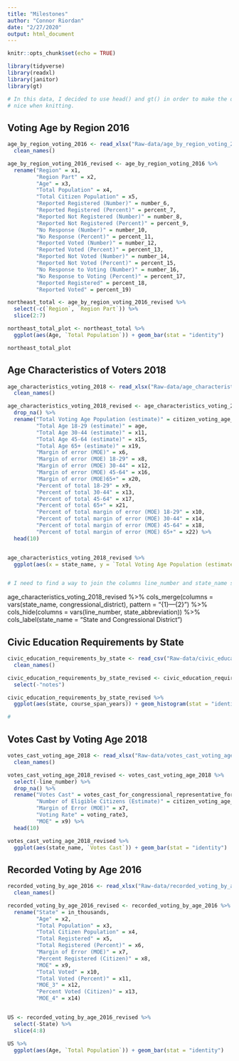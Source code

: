 ```yaml
---
title: "Milestones"
author: "Connor Riordan"
date: "2/27/2020"
output: html_document
---
```


```r
knitr::opts_chunk$set(echo = TRUE)

library(tidyverse)
library(readxl)
library(janitor)
library(gt)

```

```r

# In this data, I decided to use head() and gt() in order to make the data look
# nice when knitting.

```

## Voting Age by Region 2016

```r
age_by_region_voting_2016 <- read_xlsx("Raw-data/age_by_region_voting_2016.xlsx", skip = 6) %>%
  clean_names()

age_by_region_voting_2016_revised <- age_by_region_voting_2016 %>%
  rename("Region" = x1,
         "Region Part" = x2,
         "Age" = x3, 
         "Total Population" = x4,
         "Total Citizen Population" = x5,
         "Reported Registered (Number)" = number_6,
         "Reported Registered (Percent)" = percent_7,
         "Reported Not Registered (Number)" = number_8,
         "Reported Not Registered (Percent)" = percent_9,
         "No Response (Number)" = number_10,
         "No Response (Percent)" = percent_11,
         "Reported Voted (Number)" = number_12,
         "Reported Voted (Percent)" = percent_13,
         "Reported Not Voted (Number)" = number_14,
         "Reported Not Voted (Percent)" = percent_15,
         "No Response to Voting (Number)" = number_16,
         "No Response to Voting (Percent)" = percent_17,
         "Reported Registered" = percent_18,
         "Reported Voted" = percent_19)

northeast_total <- age_by_region_voting_2016_revised %>%
  select(-c(`Region`, `Region Part`)) %>%
  slice(2:7)

northeast_total_plot <- northeast_total %>%
  ggplot(aes(Age, `Total Population`)) + geom_bar(stat = "identity")

northeast_total_plot
```

## Age Characteristics of Voters 2018

```r
age_characteristics_voting_2018 <- read_xlsx("Raw-data/age_characteristics_voting_2018.xlsx", skip = 2) %>%
  clean_names()

age_characteristics_voting_2018_revised <- age_characteristics_voting_2018 %>%
  drop_na() %>%
  rename("Total Voting Age Population (estimate)" = citizen_voting_age_population,
         "Total Age 18-29 (estimate)" = age,
         "Total Age 30-44 (estimate)" = x11,
         "Total Age 45-64 (estimate)" = x15,
         "Total Age 65+ (estimate)" = x19,
         "Margin of error (MOE)" = x6, 
         "Margin of error (MOE) 18-29" = x8, 
         "Margin of error (MOE) 30-44" = x12, 
         "Margin of error (MOE) 45-64" = x16, 
         "Margin of error (MOE)65+" = x20,
         "Percent of total 18-29" = x9, 
         "Percent of total 30-44" = x13, 
         "Percent of total 45-64" = x17, 
         "Percent of total 65+" = x21,
         "Percent of total margin of error (MOE) 18-29" = x10, 
         "Percent of total margin of error (MOE) 30-44" = x14, 
         "Percent of total margin of error (MOE) 45-64" = x18, 
         "Percent of total margin of error (MOE) 65+" = x22) %>%
  head(10)


age_characteristics_voting_2018_revised %>%
  ggplot(aes(x = state_name, y = `Total Voting Age Population (estimate)`)) + geom_bar(stat = "identity")


# I need to find a way to join the columns line_number and state_name so that each line is distinct and won't add up as it is now
```


age_characteristics_voting_2018_revised %>%
  cols_merge(columns = vars(state_name, congressional_district),
             pattern = "{1}&mdash;{2}") %>%
  cols_hide(columns = vars(line_number, state_abbreviation)) %>%
  cols_label(state_name = "State and Congressional District")


## Civic Education Requirements by State

```r
civic_education_requirements_by_state <- read_csv("Raw-data/civic_education_requirements_by_state.csv") %>%
  clean_names()

civic_education_requirements_by_state_revised <- civic_education_requirements_by_state %>%
  select(-"notes")

civic_education_requirements_by_state_revised %>%
  ggplot(aes(state, course_span_years)) + geom_histogram(stat = "identity")

# 

```

## Votes Cast by Voting Age 2018

```r
votes_cast_voting_age_2018 <- read_xlsx("Raw-data/votes_cast_voting_age_2018.xlsx", skip = 2) %>%
  clean_names()

votes_cast_voting_age_2018_revised <- votes_cast_voting_age_2018 %>%
  select(-line_number) %>%
  drop_na() %>%
  rename("Votes Cast" = votes_cast_for_congressional_representative_for_the_november_6_2018_election1, 
         "Number of Eligible Citizens (Estimate)" = citizen_voting_age_population2,
         "Margin of Error (MOE)" = x7,
         "Voting Rate" = voting_rate3,
         "MOE" = x9) %>%
  head(10)

votes_cast_voting_age_2018_revised %>%
  ggplot(aes(state_name, `Votes Cast`)) + geom_bar(stat = "identity")

```

## Recorded Voting by Age 2016

```r
recorded_voting_by_age_2016 <- read_xlsx("Raw-data/recorded_voting_by_age_2016.xlsx", skip = 2) %>%
  clean_names()

recorded_voting_by_age_2016_revised <- recorded_voting_by_age_2016 %>%
  rename("State" = in_thousands,
         "Age" = x2,
         "Total Population" = x3,
         "Total Citizen Population" = x4,
         "Total Registered" = x5,
         "Total Registered (Percent)" = x6,
         "Margin of Error (MOE)" = x7,
         "Percent Registered (Citizen)" = x8,
         "MOE" = x9,
         "Total Voted" = x10,
         "Total Voted (Percent)" = x11,
         "MOE_3" = x12,
         "Percent Voted (Citizen)" = x13,
         "MOE_4" = x14)


US <- recorded_voting_by_age_2016_revised %>%
  select(-State) %>%
  slice(4:8)

US %>%
  ggplot(aes(Age, `Total Population`)) + geom_bar(stat = "identity")

```





